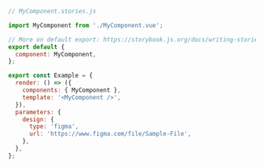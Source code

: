 ```js
// MyComponent.stories.js

import MyComponent from './MyComponent.vue';

// More on default export: https://storybook.js.org/docs/writing-stories#default-export
export default {
  component: MyComponent,
};

export const Example = {
  render: () => ({
    components: { MyComponent },
    template: '<MyComponent />',
  }),
  parameters: {
    design: {
      type: 'figma',
      url: 'https://www.figma.com/file/Sample-File',
    },
  },
};
```
